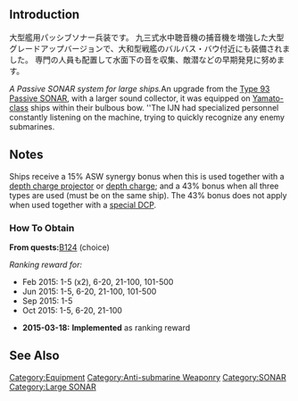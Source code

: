 {{EquipmentInfo|132}}

==Introduction==
大型艦用パッシブソナー兵装です。
九三式水中聴音機の捕音機を増強した大型グレードアップバージョンで、大和型戦艦のバルバス・バウ付近にも装備されました。
専門の人員も配置して水面下の音を収集、敵潜などの早期発見に努めます。

''A Passive SONAR system for large ships.
''An upgrade from the [[Type 93 Passive SONAR]], with a larger sound collector, it was equipped on [[:Category:Yamato_Class|Yamato-class]] ships within their bulbous bow.
''The IJN had specialized personnel constantly listening on the machine, trying to quickly recognize any enemy submarines.

==Notes==
Ships receive a 15% ASW synergy bonus when this is used together with a [[:Category:Depth Charge Projectors|depth charge projector]] or [[:Category:Depth Charges|depth charge]]; and a 43% bonus when all three types are used (must be on the same ship). The 43% bonus does not apply when used together with a [[:Category:Special Depth Charge Projectors|special DCP]].

<div class="mw-collapsible"><h3>How To Obtain</h3>
<div class="mw-collapsible-content">
'''From quests: '''[[Quests#B124|B124]] (choice)

''Ranking reward for:''
* Feb 2015: 1-5 (x2), 6-20, 21-100, 101-500
* Jun 2015: 1-5, 6-20, 21-100, 101-500
* Sep 2015: 1-5
* Oct 2015: 1-5, 6-20, 21-100

</div></div>


<div class="mw-collapsible><h3>Updates History</h3>
<div class="mw-collapsible-content>
* '''2015-03-18:''' '''Implemented''' as ranking reward
</div></div>

==See Also==
{{equipmentlist}}
[[Category:Equipment]]
[[Category:Anti-submarine Weaponry]]
[[Category:SONAR]]
[[Category:Large SONAR]]